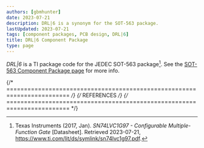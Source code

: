 ```yaml
---
authors: [gbmhunter]
date: 2023-07-21
description: DRL|6 is a synonym for the SOT-563 package.
lastUpdated: 2023-07-21
tags: [component packages, PCB design, DRL|6]
title: DRL|6 Component Package
type: page
---
```


_DRL|6_ is a TI package code for the JEDEC SOT-563 package[^ti-sn74lvc1g97-configurable-gate-ds]. See the [SOT-563 Component Package page](/pcb-design/component-packages/sot-563-component-package/) for more info.

{/* ======================================================================== */}
{/* REFERENCES */}
{/* ======================================================================== */}

[^ti-sn74lvc1g97-configurable-gate-ds]: Texas Instruments (2017, Jan). _SN74LVC1G97 - Configurable Multiple-Function Gate_ [Datasheet]. Retrieved 2023-07-21, https://www.ti.com/lit/ds/symlink/sn74lvc1g97.pdf.
